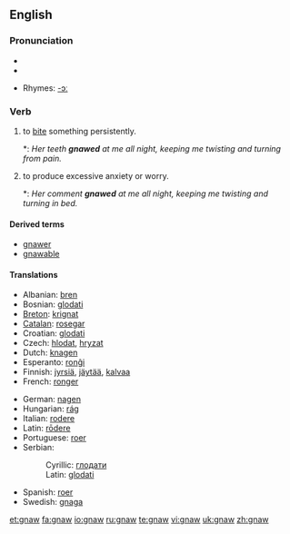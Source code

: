 ==English==

===Pronunciation===
* {{IPA|/nɔː/}}
* {{audio|en-us-gnaw.ogg|Audio (US)}}

* Rhymes: [[Rhymes:English:-ɔː|-ɔː]]

===Verb===
{{en-verb|gnaws|gnawing|gnawed|[[gnawed]] or [[gnawn]]}}

# {{transitive}} to [[bite]] something persistently.
#*: ''Her teeth '''gnawed''' at me all night, keeping me twisting and turning from pain.''
# {{intransitive}} to produce excessive anxiety or worry.
#*: ''Her comment '''gnawed''' at me all night, keeping me twisting and turning in bed.''

====Derived terms====
* [[gnawer]]
* [[gnawable]]

====Translations====
{{trans-top|to bite something persistently}}
* Albanian: [[bren]]
* Bosnian: [[glodati]]
* [[Breton]]: [[krignat]]
* [[Catalan]]: [[rosegar]]
* Croatian: [[glodati]]
* Czech: [[hlodat]], [[hryzat]]
* Dutch: [[knagen]]
* Esperanto: [[ronĝi]]
* Finnish: [[jyrsiä]], [[jäytää]], [[kalvaa]]
* French: [[ronger]]
{{trans-mid}}
* German: [[nagen]]
* Hungarian: [[rág]]
* Italian: [[rodere]]
* Latin: [[rōdere]]
* Portuguese: [[roer]]
* Serbian:
*: Cyrillic: [[глодати]]
*: Latin: [[glodati]]
* Spanish: [[roer]]
* Swedish: [[gnaga]]
{{trans-bottom}}

[[et:gnaw]]
[[fa:gnaw]]
[[io:gnaw]]
[[ru:gnaw]]
[[te:gnaw]]
[[vi:gnaw]]
[[uk:gnaw]]
[[zh:gnaw]]